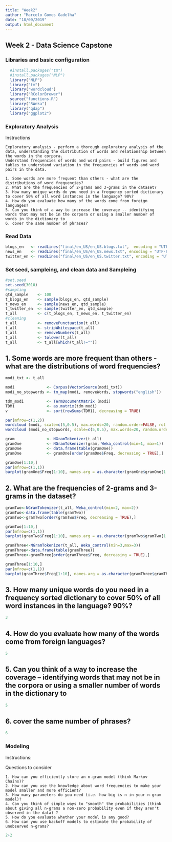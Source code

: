 ```yaml
---
title: "Week2"
author: "Marcelo Gomes Gadelha"
date: "18/09/2019"
output: html_document
---
```


## Week 2 - Data Science Capstone

### Libraries and basic configuration

```r

  #install.packages("tm") 
  #install.packages("NLP")
  library("NLP")
  library("tm")
  library("wordcloud")
  library("RColorBrewer")
  source("functions.R")
  library("RWeka")
  library("qdap")
  library("ggplot2")

```

### Exploratory Analysis

Instructions 

    Exploratory analysis - perform a thorough exploratory analysis of the data, understanding the distribution of words and relationship between the words in the corpora.
    Understand frequencies of words and word pairs - build figures and tables to understand variation in the frequencies of words and word pairs in the data.

    1. Some words are more frequent than others - what are the distributions of word frequencies?
    2. What are the frequencies of 2-grams and 3-grams in the dataset?
    3. How many unique words do you need in a frequency sorted dictionary to cover 50% of all word instances in the language? 90%?
    4. How do you evaluate how many of the words come from foreign languages?
    5. Can you think of a way to increase the coverage -- identifying words that may not be in the corpora or using a smaller number of words in the dictionary to 
    6. cover the same number of phrases?
    
### Read Data
```r

blogs_en   <- readLines("final/en_US/en_US.blogs.txt",  encoding = "UTF-8")
news_en    <- readLines("final/en_US/en_US.news.txt", encoding = "UTF-8")
twitter_en <- readLines("final/en_US/en_US.twitter.txt", encoding = "UTF-8")

```

### Set seed, sampleing, and clean data and Sampleing

```r
#set.seed
set.seed(3010)
#sampling
qtd_sample    <- 100
t_blogs_en    <- sample(blogs_en, qtd_sample)
t_news_en     <- sample(news_en, qtd_sample)
t_twitter_en  <- sample(twitter_en, qtd_sample)
t_all         <- c(t_blogs_en, t_news_en, t_twitter_en)
#cleaning
t_all         <- removePunctuation(t_all)
t_all         <- stripWhitespace(t_all)
t_all         <- removeNumbers(t_all)
t_all         <- tolower(t_all)
t_all         <- t_all[which(t_all!="")]

```

## 1. Some words are more frequent than others - what are the distributions of word frequencies?


```r

modi_txt <- t_all

modi              <- Corpus(VectorSource(modi_txt))
modi_no_stopwords <- tm_map(modi, removeWords, stopwords("english"))

tdm_modi          <- TermDocumentMatrix (modi)
TDM1              <- as.matrix(tdm_modi)
v                 <- sort(rowSums(TDM1), decreasing = TRUE)

par(mfrow=c(1,2))
wordcloud (modi, scale=c(5,0.5), max.words=20, random.order=FALSE, rot.per=0.35, use.r.layout=FALSE, colors=brewer.pal(8, "Dark2"))
wordcloud (modi_no_stopwords, scale=c(5,0.5), max.words=20, random.order=FALSE, rot.per=0.35, use.r.layout=FALSE, colors=brewer.pal(8, "Dark2"))

gram              <- NGramTokenizer(t_all)
gramOne           <- NGramTokenizer(gram, Weka_control(min=1, max=1))
gramOne           <- data.frame(table(gramOne))
gramOne           <- gramOne[order(gramOne$Freq, decreasing = TRUE),]

gramOne[1:10,]
par(mfrow=c(1,1))
barplot(gramOne$Freq[1:10], names.arg = as.character(gramOne$gramOne[1:10]))

```

## 2. What are the frequencies of 2-grams and 3-grams in the dataset?


```r

gramTwo<-NGramTokenizer(t_all, Weka_control(min=2, max=2))
gramTwo<-data.frame(table(gramTwo))
gramTwo<-gramTwo[order(gramTwo$Freq, decreasing = TRUE),]

gramTwo[1:10,]
par(mfrow=c(1,1))
barplot(gramTwo$Freq[1:10], names.arg = as.character(gramTwo$gramTwo[1:10]))

gramThree<-NGramTokenizer(t_all, Weka_control(min=3,max=3))
gramThree<-data.frame(table(gramThree))
gramThree<-gramThree[order(gramThree$Freq, decreasing = TRUE),]

gramThree[1:10,]
par(mfrow=c(1,1))
barplot(gramThree$Freq[1:10], names.arg = as.character(gramThree$gramThree[1:10]))

```

## 3. How many unique words do you need in a frequency sorted dictionary to cover 50% of all word instances in the language? 90%?


```r

3

```

## 4. How do you evaluate how many of the words come from foreign languages?


```r

5

```

## 5. Can you think of a way to increase the coverage -- identifying words that may not be in the corpora or using a smaller number of words in the dictionary to 


```r

5

```

## 6. cover the same number of phrases?

```r

6

```

### Modeling

Instructions:

Questions to consider

    1. How can you efficiently store an n-gram model (think Markov Chains)?
    2. How can you use the knowledge about word frequencies to make your model smaller and more efficient?
    3. How many parameters do you need (i.e. how big is n in your n-gram model)?
    4. Can you think of simple ways to "smooth" the probabilities (think about giving all n-grams a non-zero probability even if they aren't observed in the data) ?
    5. How do you evaluate whether your model is any good?
    6. How can you use backoff models to estimate the probability of unobserved n-grams?
    
    
    
```r

2+2

```
    
    
    
    
    
    
    